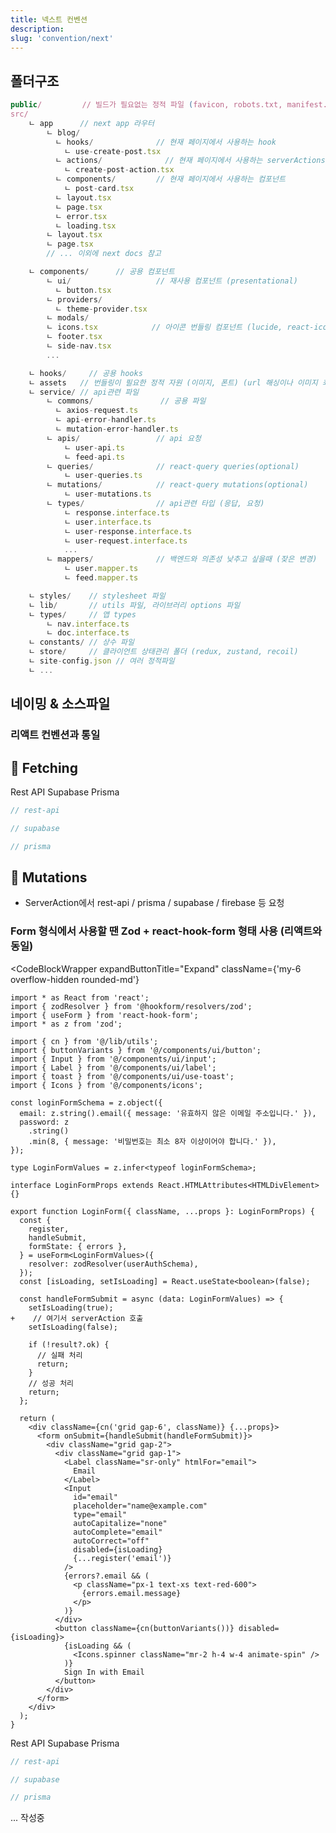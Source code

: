 ```yaml
---
title: 넥스트 컨벤션
description:
slug: 'convention/next'
---
```


## 폴더구조

```ts
public/         // 빌드가 필요없는 정적 파일 (favicon, robots.txt, manifest.json)
src/
    ㄴ app      // next app 라우터
        ㄴ blog/
          ㄴ hooks/              // 현재 페이지에서 사용하는 hook
            ㄴ use-create-post.tsx
          ㄴ actions/              // 현재 페이지에서 사용하는 serverActions
            ㄴ create-post-action.tsx
          ㄴ components/         // 현재 페이지에서 사용하는 컴포넌트
            ㄴ post-card.tsx
          ㄴ layout.tsx
          ㄴ page.tsx
          ㄴ error.tsx
          ㄴ loading.tsx
        ㄴ layout.tsx
        ㄴ page.tsx
        // ... 이외에 next docs 참고

    ㄴ components/      // 공용 컴포넌트
        ㄴ ui/                   // 재사용 컴포넌트 (presentational)
          ㄴ button.tsx
        ㄴ providers/
          ㄴ theme-provider.tsx
        ㄴ modals/
        ㄴ icons.tsx            // 아이콘 번들링 컴포넌트 (lucide, react-icons의 import를 줄이기)
        ㄴ footer.tsx
        ㄴ side-nav.tsx
        ...

    ㄴ hooks/     // 공용 hooks
    ㄴ assets   // 번들링이 필요한 정적 자원 (이미지, 폰트) (url 해싱이나 이미지 최적화 가능)
    ㄴ service/ // api관련 파일
        ㄴ commons/               // 공용 파일
          ㄴ axios-request.ts
          ㄴ api-error-handler.ts
          ㄴ mutation-error-handler.ts
        ㄴ apis/                 // api 요청
            ㄴ user-api.ts
            ㄴ feed-api.ts
        ㄴ queries/              // react-query queries(optional)
            ㄴ user-queries.ts
        ㄴ mutations/            // react-query mutations(optional)
            ㄴ user-mutations.ts
        ㄴ types/                // api관련 타입 (응답, 요청)
            ㄴ response.interface.ts
            ㄴ user.interface.ts
            ㄴ user-response.interface.ts
            ㄴ user-request.interface.ts
            ...
        ㄴ mappers/              // 백엔드와 의존성 낮추고 싶을때 (잦은 변경)
            ㄴ user.mapper.ts
            ㄴ feed.mapper.ts

    ㄴ styles/    // stylesheet 파일
    ㄴ lib/       // utils 파일, 라이브러리 options 파일
    ㄴ types/     // 앱 types
        ㄴ nav.interface.ts
        ㄴ doc.interface.ts
    ㄴ constants/ // 상수 파일
    ㄴ store/     // 클라이언트 상태관리 폴더 (redux, zustand, recoil)
    ㄴ site-config.json // 여러 정적파일
    ㄴ ...
```

## 네이밍 & 소스파일

### 리액트 컨벤션과 통일

## 🚌 Fetching

<Tabs defaultValue="rest-api">

<TabsList>
  <TabsTrigger value="rest-api">Rest API</TabsTrigger>
  <TabsTrigger value="supabase">Supabase</TabsTrigger>
  <TabsTrigger value="prisma">Prisma</TabsTrigger>
</TabsList>

<TabsContent value="rest-api">

```ts
// rest-api
```

</TabsContent>

<TabsContent value="supabase">

```ts
// supabase
```

</TabsContent>

<TabsContent value="prisma">

```ts
// prisma
```

</TabsContent>

</Tabs>

## 🚌 Mutations

- ServerAction에서 rest-api / prisma / supabase / firebase 등 요청

### Form 형식에서 사용할 땐 Zod + react-hook-form 형태 사용 (리액트와 동일)

<CodeBlockWrapper
  expandButtonTitle="Expand"
  className={'my-6 overflow-hidden rounded-md'}
>

```diff-tsx {36} showLineNumbers
import * as React from 'react';
import { zodResolver } from '@hookform/resolvers/zod';
import { useForm } from 'react-hook-form';
import * as z from 'zod';

import { cn } from '@/lib/utils';
import { buttonVariants } from '@/components/ui/button';
import { Input } from '@/components/ui/input';
import { Label } from '@/components/ui/label';
import { toast } from '@/components/ui/use-toast';
import { Icons } from '@/components/icons';

const loginFormSchema = z.object({
  email: z.string().email({ message: '유효하지 않은 이메일 주소입니다.' }),
  password: z
    .string()
    .min(8, { message: '비밀번호는 최소 8자 이상이어야 합니다.' }),
});

type LoginFormValues = z.infer<typeof loginFormSchema>;

interface LoginFormProps extends React.HTMLAttributes<HTMLDivElement> {}

export function LoginForm({ className, ...props }: LoginFormProps) {
  const {
    register,
    handleSubmit,
    formState: { errors },
  } = useForm<LoginFormValues>({
    resolver: zodResolver(userAuthSchema),
  });
  const [isLoading, setIsLoading] = React.useState<boolean>(false);

  const handleFormSubmit = async (data: LoginFormValues) => {
    setIsLoading(true);
+    // 여기서 serverAction 호출
    setIsLoading(false);

    if (!result?.ok) {
      // 실패 처리
      return;
    }
    // 성공 처리
    return;
  };

  return (
    <div className={cn('grid gap-6', className)} {...props}>
      <form onSubmit={handleSubmit(handleFormSubmit)}>
        <div className="grid gap-2">
          <div className="grid gap-1">
            <Label className="sr-only" htmlFor="email">
              Email
            </Label>
            <Input
              id="email"
              placeholder="name@example.com"
              type="email"
              autoCapitalize="none"
              autoComplete="email"
              autoCorrect="off"
              disabled={isLoading}
              {...register('email')}
            />
            {errors?.email && (
              <p className="px-1 text-xs text-red-600">
                {errors.email.message}
              </p>
            )}
          </div>
          <button className={cn(buttonVariants())} disabled={isLoading}>
            {isLoading && (
              <Icons.spinner className="mr-2 h-4 w-4 animate-spin" />
            )}
            Sign In with Email
          </button>
        </div>
      </form>
    </div>
  );
}
```

</CodeBlockWrapper>

<Tabs defaultValue="rest-api">

<TabsList>
  <TabsTrigger value="rest-api">Rest API</TabsTrigger>
  <TabsTrigger value="supabase">Supabase</TabsTrigger>
  <TabsTrigger value="prisma">Prisma</TabsTrigger>
</TabsList>

<TabsContent value="rest-api">

```ts
// rest-api
```

</TabsContent>

<TabsContent value="supabase">

```ts
// supabase
```

</TabsContent>

<TabsContent value="prisma">

```ts
// prisma
```

</TabsContent>

</Tabs>

... 작성중
